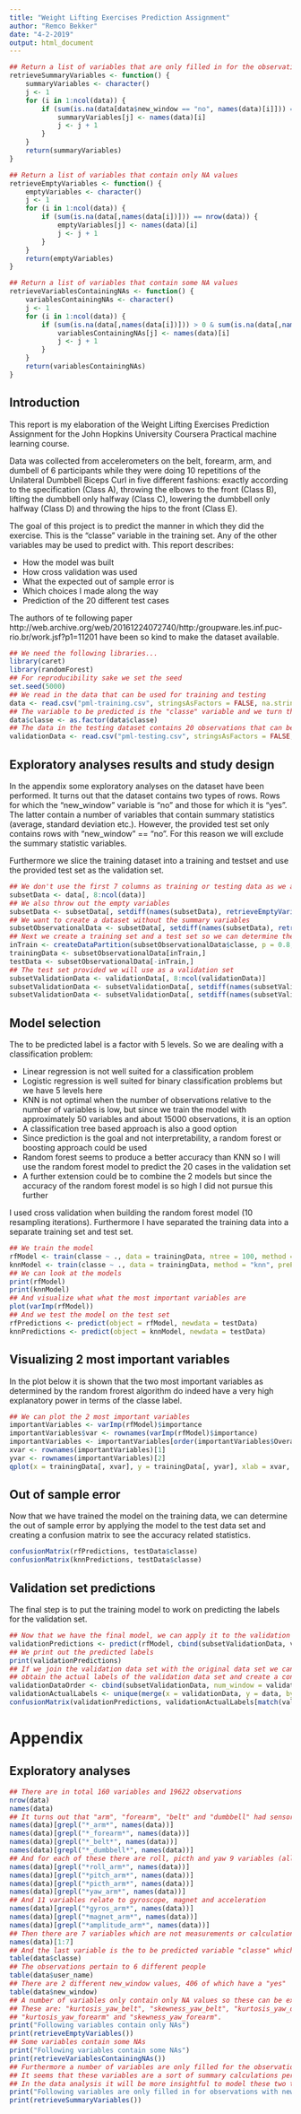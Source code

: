 ```yaml
---
title: "Weight Lifting Exercises Prediction Assignment"
author: "Remco Bekker"
date: "4-2-2019"
output: html_document
---
```


```r
## Return a list of variables that are only filled in for the observations that have new_window = "yes"
retrieveSummaryVariables <- function() {
    summaryVariables <- character()
    j <- 1
    for (i in 1:ncol(data)) {
        if (sum(is.na(data[data$new_window == "no", names(data)[i]])) == (nrow(data) - nrow(data[data$new_window == "yes",])) & sum(is.na(data[,names(data[i])])) < nrow(data)) {
            summaryVariables[j] <- names(data)[i]
            j <- j + 1
        }
    }
    return(summaryVariables)
}

## Return a list of variables that contain only NA values
retrieveEmptyVariables <- function() {
    emptyVariables <- character()
    j <- 1
    for (i in 1:ncol(data)) {
        if (sum(is.na(data[,names(data[i])])) == nrow(data)) {
            emptyVariables[j] <- names(data)[i]
            j <- j + 1
        }
    }
    return(emptyVariables)
}

## Return a list of variables that contain some NA values
retrieveVariablesContainingNAs <- function() {
    variablesContainingNAs <- character()
    j <- 1
    for (i in 1:ncol(data)) {
        if (sum(is.na(data[,names(data[i])])) > 0 & sum(is.na(data[,names(data[i])])) < nrow(data)) {
            variablesContainingNAs[j] <- names(data)[i]
            j <- j + 1
        }
    }
    return(variablesContainingNAs)
}
```

## Introduction
This report is my elaboration of the Weight Lifting Exercises Prediction Assignment for the John Hopkins University Coursera Practical machine learning course. 

Data was collected from accelerometers on the belt, forearm, arm, and dumbell of 6 participants while they were doing 10 repetitions of the Unilateral Dumbbell Biceps Curl in five different fashions: exactly according to the specification (Class A), throwing the elbows to the front (Class B), lifting the dumbbell only halfway (Class C), lowering the dumbbell only halfway (Class D) and throwing the hips to the front (Class E).

The goal of this project is to predict the manner in which they did the exercise. This is the "classe" variable in the training set. Any of the other variables may be used to predict with. 
This report describes:

- How the model was built
- How cross validation was used
- What the expected out of sample error is
- Which choices I made along the way
- Prediction of the 20 different test cases

The authors of te following paper http://web.archive.org/web/20161224072740/http:/groupware.les.inf.puc-rio.br/work.jsf?p1=11201 have been so kind to make the dataset available.

``` r
## We need the following libraries...
library(caret)
library(randomForest)
## For reproducibility sake we set the seed
set.seed(5000)
## We read in the data that can be used for training and testing
data <- read.csv("pml-training.csv", stringsAsFactors = FALSE, na.strings = c("", "NA", "#DIV/0!"))
## The variable to be predicted is the "classe" variable and we turn that variable into a factor
data$classe <- as.factor(data$classe)
## The data in the testing dataset contains 20 observations that can be used for validating our prediction approach
validationData <- read.csv("pml-testing.csv", stringsAsFactors = FALSE, na.strings = c("", "NA", "#DIV/0!"))
```

## Exploratory analyses results and study design
In the appendix some exploratory analyses on the dataset have been performed. It turns out that the dataset contains two types of rows. Rows for which the "new_window" variable is "no" and those for which it is "yes". The latter contain a number of variables that contain summary statistics (average, standard deviation etc.). However, the provided test set only contains rows with "new_window" == "no". For this reason we will exclude the summary statistic variables.  

Furthermore we slice the training dataset into a training and testset and use the provided test set as the validation set. 
``` r
## We don't use the first 7 columns as training or testing data as we are interested in prediction and not in understanding who or when an exercise was performed correctly.
subsetData <- data[, 8:ncol(data)]
## We also throw out the empty variables
subsetData <- subsetData[, setdiff(names(subsetData), retrieveEmptyVariables())]
## We want to create a dataset without the summary variables
subsetObservationalData <- subsetData[, setdiff(names(subsetData), retrieveSummaryVariables())]
## Next we create a training set and a test set so we can determine the out of sample error
inTrain <- createDataPartition(subsetObservationalData$classe, p = 0.8, list = FALSE)
trainingData <- subsetObservationalData[inTrain,]
testData <- subsetObservationalData[-inTrain,]
## The test set provided we will use as a validation set
subsetValidationData <- validationData[, 8:ncol(validationData)]
subsetValidationData <- subsetValidationData[, setdiff(names(subsetValidationData), retrieveEmptyVariables())]
subsetValidationData <- subsetValidationData[, setdiff(names(subsetValidationData), retrieveSummaryVariables())]
```

## Model selection
The to be predicted label is a factor with 5 levels. So we are dealing with a classification problem:

- Linear regression is not well suited for a classification problem
- Logistic regression is well suited for binary classification problems but we have 5 levels here
- KNN is not optimal when the number of observations relative to the number of variables is low, but since we train the model with approximately 50 variables and about 15000 observations, it is an option
- A classification tree based approach is also a good option
- Since prediction is the goal and not interpretability, a random forest or boosting approach could be used
- Random forest seems to produce a better accuracy than KNN so I will use the random forest model to predict the 20 cases in the validation set
- A further extension could be to combine the 2 models but since the accuracy of the random forest model is so high I did not pursue this further

I used cross validation when building the random forest model (10 resampling iterations). Furthermore I have separated the training data into a separate training set and test set. 

```r
## We train the model
rfModel <- train(classe ~ ., data = trainingData, ntree = 100, method = "rf", trControl = trainControl(method = "cv", number = 10, verboseIter = FALSE), prox = TRUE)
knnModel <- train(classe ~ ., data = trainingData, method = "knn", preProcess = c("center", "scale"))
## We can look at the models
print(rfModel)
print(knnModel)
## And visualize what what the most important variables are
plot(varImp(rfModel))
## And we test the model on the test set
rfPredictions <- predict(object = rfModel, newdata = testData)
knnPredictions <- predict(object = knnModel, newdata = testData)
```

## Visualizing 2 most important variables
In the plot below it is shown that the two most important variables as determined by the random frorest algorithm do indeed have a very high explanatory power in terms of the classe label.
```r
## We can plot the 2 most important variables
importantVariables <- varImp(rfModel)$importance 
importantVariables$var <- rownames(varImp(rfModel)$importance)
importantVariables <- importantVariables[order(importantVariables$Overall, decreasing = TRUE),]
xvar <- rownames(importantVariables)[1]
yvar <- rownames(importantVariables)[2]
qplot(x = trainingData[, xvar], y = trainingData[, yvar], xlab = xvar, ylab = yvar, colour = trainingData$classe)
```

## Out of sample error
Now that we have trained the model on the training data, we can determine the out of sample error by applying the model to the test data set and creating a confusion matrix to see the accuracy related statistics.
```r
confusionMatrix(rfPredictions, testData$classe)
confusionMatrix(knnPredictions, testData$classe)
```

## Validation set predictions
The final step is to put the training model to work on predicting the labels for the validation set.
```r
## Now that we have the final model, we can apply it to the validation set...
validationPredictions <- predict(rfModel, cbind(subsetValidationData, validationData$num_window))
## We print out the predicted labels
print(validationPredictions)
## If we join the validation data set with the original data set we can 
## obtain the actual labels of the validation data set and create a confusion matrix. 
validationDataOrder <- cbind(subsetValidationData, num_window = validationData$num_window)
validationActualLabels <- unique(merge(x = validationData, y = data, by = "num_window", all.x = TRUE)[, c("num_window", "classe")])
confusionMatrix(validationPredictions, validationActualLabels[match(validationDataOrder$num_window, validationActualLabels$num_window), "classe"])
```

# Appendix

## Exploratory analyses

``` r
## There are in total 160 variables and 19622 observations
nrow(data)
names(data)
## It turns out that "arm", "forearm", "belt" and "dumbbell" had sensors attached to them and for each these the same set of 38 variables exists
names(data)[grepl("*_arm*", names(data))]
names(data)[grepl("*_forearm*", names(data))]
names(data)[grepl("*_belt*", names(data))]
names(data)[grepl("*_dumbbell*", names(data))]
## And for each of these there are roll, picth and yaw 9 variables (allthough pitch is for some variable misspelled)
names(data)[grepl("*roll_arm*", names(data))]
names(data)[grepl("*pitch_arm*", names(data))]
names(data)[grepl("*picth_arm*", names(data))]
names(data)[grepl("*yaw_arm*", names(data))]
## And 11 variables relate to gyroscope, magnet and acceleration
names(data)[grepl("*gyros_arm*", names(data))]
names(data)[grepl("*magnet_arm*", names(data))]
names(data)[grepl("*amplitude_arm*", names(data))]
## Then there are 7 variables which are not measurements or calculations but rather detail the id of the observation, when the observation was done, who did the exercise and of which training window it was part and whether it was the last of a training window.
names(data)[1:7]
## And the last variable is the to be predicted variable "classe" which details whethere the exercice was performed correctly ("E") or not ("A" through "D")
table(data$classe)
## The observations pertain to 6 different people
table(data$user_name)
## There are 2 different new_window values, 406 of which have a "yes"
table(data$new_window)
## A number of variables only contain only NA values so these can be excluded from any analyses or modelling efforts. 
## These are: "kurtosis_yaw_belt", "skewness_yaw_belt", "kurtosis_yaw_dumbbell", "skewness_yaw_dumbbell", 
## "kurtosis_yaw_forearm" and "skewness_yaw_forearm".
print("Following variables contain only NAs")
print(retrieveEmptyVariables())
## Some variables contain some NAs
print("Following variables contain some NAs")
print(retrieveVariablesContainingNAs())
## Furthermore a number of variables are only filled for the observations that have a new_window value of yes. 
## It seems that these variables are a sort of summary calculations performed on the observations in the window. 
## In the data analysis it will be more insightful to model these two types of data separately.
print("Following variables are only filled in for observations with new_window = 'yes'")
print(retrieveSummaryVariables())
```